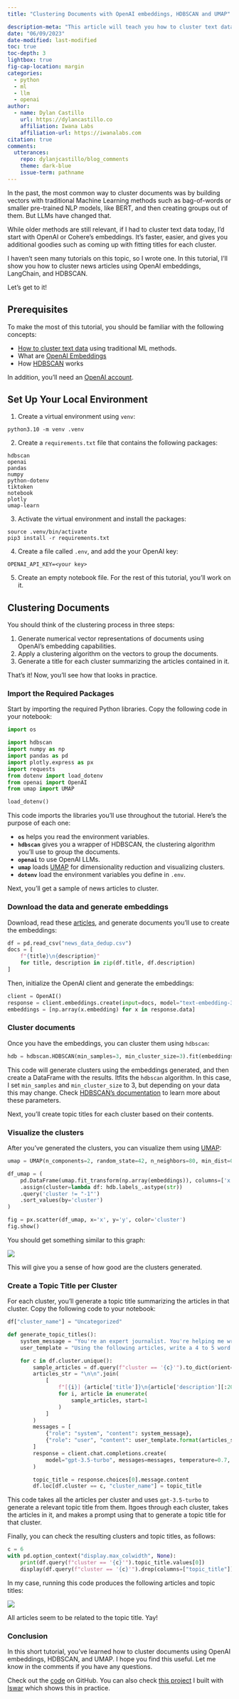 ```yaml
---
title: "Clustering Documents with OpenAI embeddings, HDBSCAN and UMAP"

description-meta: "This article will teach you how to cluster text data with LLMs using cutting-edge tools."
date: "06/09/2023"
date-modified: last-modified
toc: true
toc-depth: 3
lightbox: true
fig-cap-location: margin
categories:
  - python
  - ml
  - llm
  - openai
author:
  - name: Dylan Castillo
    url: https://dylancastillo.co
    affiliation: Iwana Labs
    affiliation-url: https://iwanalabs.com
citation: true
comments:
  utterances:
    repo: dylanjcastillo/blog_comments
    theme: dark-blue
    issue-term: pathname
---
```


In the past, the most common way to cluster documents was by building vectors with traditional Machine Learning methods such as bag-of-words or smaller pre-trained NLP models, like BERT, and then creating groups out of them. But LLMs have changed that.

While older methods are still relevant, if I had to cluster text data today, I'd start with OpenAI or Cohere's embeddings. It's faster, easier, and gives you additional goodies such as coming up with fitting titles for each cluster.

I haven't seen many tutorials on this topic, so I wrote one. In this tutorial, I'll show you how to cluster news articles using OpenAI embeddings, LangChain, and HDBSCAN.

Let's get to it!

## Prerequisites

To make the most of this tutorial, you should be familiar with the following concepts:

- [How to cluster text data](https://dylancastillo.co/nlp-snippets-cluster-documents-using-word2vec/#how-to-cluster-documents) using traditional ML methods.
- What are [OpenAI Embeddings](https://platform.openai.com/docs/guides/embeddings)
- How [HDBSCAN](https://hdbscan.readthedocs.io/en/latest/how_hdbscan_works.html) works

In addition, you'll need an [OpenAI account](beta.openai.com/).

## Set Up Your Local Environment

1. Create a virtual environment using `venv`:

```shell
python3.10 -m venv .venv
```

2. Create a `requirements.txt` file that contains the following packages:

```shell
hdbscan
openai
pandas
numpy
python-dotenv
tiktoken
notebook
plotly
umap-learn
```

3. Activate the virtual environment and install the packages:

```shell
source .venv/bin/activate
pip3 install -r requirements.txt
```

4. Create a file called `.env`, and add the your OpenAI key:

```shell
OPENAI_API_KEY=<your key>
```

5. Create an empty notebook file. For the rest of this tutorial, you'll work on it.

## Clustering Documents

You should think of the clustering process in three steps:

1. Generate numerical vector representations of documents using OpenAI's embedding capabilities.
2. Apply a clustering algorithm on the vectors to group the documents.
3. Generate a title for each cluster summarizing the articles contained in it.

That's it! Now, you'll see how that looks in practice.

### Import the Required Packages

Start by importing the required Python libraries. Copy the following code in your notebook:

```python
import os

import hdbscan
import numpy as np
import pandas as pd
import plotly.express as px
import requests
from dotenv import load_dotenv
from openai import OpenAI
from umap import UMAP

load_dotenv()
```

This code imports the libraries you'll use throughout the tutorial. Here's the purpose of each one:

- **`os`** helps you read the environment variables.
- **`hdbscan`** gives you a wrapper of HDBSCAN, the clustering algorithm you'll use to group the documents.
- **`openai`** to use OpenAI LLMs.
- **`umap`** loads [UMAP](https://umap-learn.readthedocs.io/en/latest/) for dimensionality reduction and visualizing clusters.
- **`dotenv`** load the environment variables you define in `.env`.

Next, you'll get a sample of news articles to cluster.

### Download the data and generate embeddings

Download, read these [articles](https://www.kaggle.com/datasets/dylanjcastillo/news-headlines-2024/), and generate documents you'll use to create the embeddings:

```python
df = pd.read_csv("news_data_dedup.csv")
docs = [
    f"{title}\n{description}"
    for title, description in zip(df.title, df.description)
]
```

Then, initialize the OpenAI client and generate the embeddings:

```python
client = OpenAI()
response = client.embeddings.create(input=docs, model="text-embedding-3-small")
embeddings = [np.array(x.embedding) for x in response.data]
```

### Cluster documents

Once you have the embeddings, you can cluster them using `hdbscan`:

```python
hdb = hdbscan.HDBSCAN(min_samples=3, min_cluster_size=3).fit(embeddings)
```

This code will generate clusters using the embeddings generated, and then create a DataFrame with the results. Itfits the `hdbscan` algorithm. In this case, I set `min_samples` and `min_cluster_size` to 3, but depending on your data this may change. Check [HDBSCAN's documentation](https://hdbscan.readthedocs.io/en/latest/parameter_selection.html) to learn more about these parameters.

Next, you'll create topic titles for each cluster based on their contents.

### Visualize the clusters

After you've generated the clusters, you can visualize them using [UMAP](https://pair-code.github.io/understanding-umap/):

```python
umap = UMAP(n_components=2, random_state=42, n_neighbors=80, min_dist=0.1)

df_umap = (
    pd.DataFrame(umap.fit_transform(np.array(embeddings)), columns=['x', 'y'])
    .assign(cluster=lambda df: hdb.labels_.astype(str))
    .query('cluster != "-1"')
    .sort_values(by='cluster')
)

fig = px.scatter(df_umap, x='x', y='y', color='cluster')
fig.show()
```

You should get something similar to this graph:

![](images/clustering-documents-with-openai-langchain-hdbscan/image.png)

This will give you a sense of how good are the clusters generated.

### Create a Topic Title per Cluster

For each cluster, you'll generate a topic title summarizing the articles in that cluster. Copy the following code to your notebook:

```python
df["cluster_name"] = "Uncategorized"

def generate_topic_titles():
    system_message = "You're an expert journalist. You're helping me write short but compelling topic titles for groups of news articles."
    user_template = "Using the following articles, write a 4 to 5 word title that summarizes them.\n\nARTICLES:\n\n{}\n\nTOPIC TITLE:"

    for c in df.cluster.unique():
        sample_articles = df.query(f"cluster == '{c}'").to_dict(orient="records")
        articles_str = "\n\n".join(
            [
                f"[{i}] {article['title']}\n{article['description'][:200]}{'...' if len(article['description']) > 200 else ''}"
                for i, article in enumerate(
                    sample_articles, start=1
                )
            ]
        )
        messages = [
            {"role": "system", "content": system_message},
            {"role": "user", "content": user_template.format(articles_str)},
        ]
        response = client.chat.completions.create(
            model="gpt-3.5-turbo", messages=messages, temperature=0.7, seed=42
        )

        topic_title = response.choices[0].message.content
        df.loc[df.cluster == c, "cluster_name"] = topic_title
```

This code takes all the articles per cluster and uses `gpt-3.5-turbo` to generate a relevant topic title from them. Itgoes through each cluster, takes the articles in it, and makes a prompt using that to generate a topic title for that cluster.

Finally, you can check the resulting clusters and topic titles, as follows:

```python
c = 6
with pd.option_context("display.max_colwidth", None):
    print(df.query(f"cluster == '{c}'").topic_title.values[0])
    display(df.query(f"cluster == '{c}'").drop(columns=["topic_title"]).head())
```

In my case, running this code produces the following articles and topic titles:

![](images/clustering-documents-with-openai-langchain-hdbscan/image-1.png)

All articles seem to be related to the topic title. Yay!

### Conclusion

In this short tutorial, you've learned how to cluster documents using OpenAI embeddings, HDBSCAN, and UMAP. I hope you find this useful. Let me know in the comments if you have any questions.

Check out the [code](https://github.com/dylanjcastillo/random/tree/main/self-organizing-news) on GitHub. You can also check [this project](https://news.iwanalabs.com/) I built with [Iswar](https://github.com/iswarmondal) which shows this in practice.
